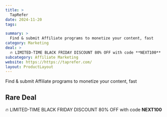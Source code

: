 ```yaml
---
title: >
  TapRefer
date: 2024-11-20
tags:

summary: >
  Find & submit Affiliate programs to monetize your content, fast
category: Marketing
deal: >
  🔥 LIMITED-TIME BLACK FRIDAY DISCOUNT 80% OFF with code **NEXT100**
subcategory: Affiliate Marketing
website: https://https://taprefer.com/
layout: ProductLayout
---
```

Find & submit Affiliate programs to monetize your content, fast

## Rare Deal

🔥 LIMITED-TIME BLACK FRIDAY DISCOUNT 80% OFF with code **NEXT100**
